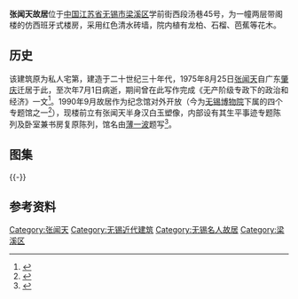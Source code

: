 {{Otheruses|subject=张闻天在无锡的故居|other=张闻天在上海的故居|张闻天故居}}
{{文物保护单位
| 级别 = 省级
| 省区市 = 江苏省
| 名称 = 张闻天旧居
| 图片 = 
| 编号 = 788（第七批）
| 分类 = 近现代重要史迹及代表性建筑
| 时代 = 1975-1976年
| 所在 = [[无锡市|无锡市]][[梁溪区|梁溪区]]
| 登录 = 2011年12月
| 备注 ={{maplink|frame=yes|plain=yes|type=point|frame-lat=31.57109|frame-long=120.29320|zoom=16|coord={{coord|31.57109|120.29320}}}}
}}{{coord|31.57109|120.29320|display=title}}
'''张闻天故居'''位于[[中国|中国]][[江苏省|江苏省]][[无锡市|无锡市]][[梁溪区|梁溪区]]学前街西段汤巷45号，为一幢两层带阁楼的仿西班牙式楼房，采用红色清水砖墙，院内植有龙柏、石榴、芭蕉等花木。

==历史==
该建筑原为私人宅第，建造于二十世纪三十年代，1975年8月25日[[张闻天|张闻天]]自广东[[肇庆|肇庆]]迁居于此，至次年7月1日病逝，期间曾在此写作完成《无产阶级专政下的政治和经济》一文<ref>{{cite web|url=http://news.thmz.com/col89/2011/06/2011-06-29957187.html|title=《张闻天旧居 红色名人已成为“红色品牌”》|accessdate=2012-02-21|work=蒋荣|publisher=无锡商报|deadurl=yes|archiveurl=https://web.archive.org/web/20160304115841/http://news.thmz.com/col89/2011/06/2011-06-29957187.html|archivedate=2016-03-04}}</ref>。1990年9月故居作为纪念馆对外开放（今为[[无锡博物院|无锡博物院]]下属的四个专题馆之一<ref>{{cite web|url=http://news.thmz.com/col89/2009/10/2009-10-10633873.html|title=《长假无锡各文化场馆接待游客数量成倍增长》|accessdate=2012-02-21|work=林洁洁、陈宇|publisher=江南晚报|deadurl=yes|archiveurl=https://web.archive.org/web/20160304192954/http://news.thmz.com/col89/2009/10/2009-10-10633873.html|archivedate=2016-03-04}}</ref>），现楼前立有张闻天半身汉白玉塑像，内部设有其生平事迹专题陈列及卧室兼书房复原陈列，馆名由[[薄一波|薄一波]]题写<ref>{{cite web|url=http://www.xinhuanet.com/wx/wxwh/agzy/ag2.htm|title=《无锡市张闻天旧居》|accessdate=2012-02-21|work=|publisher=新华网无锡频道|archive-date=2016-03-04|archive-url=https://web.archive.org/web/20160304132837/http://www.xinhuanet.com/wx/wxwh/agzy/ag2.htm}}</ref>。
==图集==
{{multiple image
| align  = left
| image1 = Former Residence of Zhang Wentian in Wuxi 01 2011-11.JPG
| width1 = 240
| caption1 = 外景
| image2 = Former Residence of Zhang Wentian in Wuxi 03 2011-11.JPG
| width2 = 240
| caption2 = 大门
| image3 = Former Residence of Zhang Wentian in Wuxi 2011-11.JPG
| width3 = 134
| caption3 = 院内
| image4 = Former Residence of Zhang Wentian in Wuxi 05 2011-11.JPG
| width4 = 240
| caption4 = 书房兼卧室
}}
{{-}}
==参考资料==
{{Reflist}}
{{DEFAULTSORT:Z}}
{{Commons category|Former Residence of Zhang Wentian in Wuxi}}
{{无锡市境内的江苏省文物保护单位}}
[[Category:张闻天|Category:张闻天]]
[[Category:无锡近代建筑|Category:无锡近代建筑]]
[[Category:无锡名人故居|Category:无锡名人故居]]
[[Category:梁溪区|Category:梁溪区]]